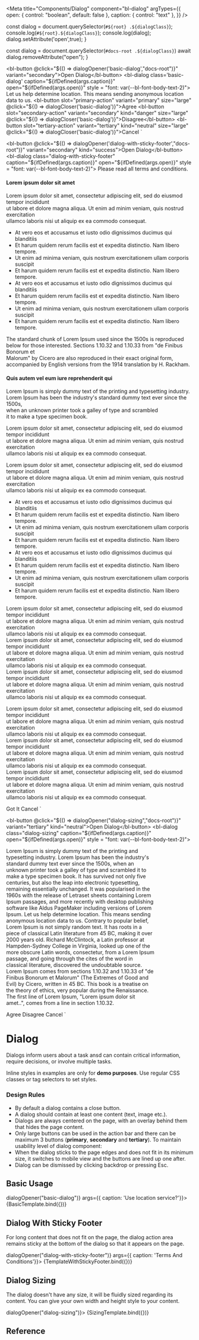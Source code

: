 
<Meta
  title="Components/Dialog"
  component="bl-dialog"
  argTypes={{
    open: {
      control: "boolean",
      default: false
    },
    caption: {
      control: "text"
    },
  }}
/>

  const dialog = document.querySelector(`#${root} .${dialogClass}`);
  console.log(`#${root}.${dialogClass}`);
  console.log(dialog);
  dialog.setAttribute('open',true);
}

  const dialog = document.querySelector(`#docs-root .${dialogClass}`)
  await dialog.removeAttribute("open");
}

<bl-button @click="${() => dialogOpener('basic-dialog',"docs-root")}" variant="secondary">Open Dialog</bl-button>
<bl-dialog class='basic-dialog'
caption="${ifDefined(args.caption)}"
open="${ifDefined(args.open)}"
style = "font: var(--bl-font-body-text-2)">
  Let us help determine location. This means sending anonymous location data to us.
  <bl-button slot="primary-action" variant="primary" size="large" @click="${() => dialogCloser('basic-dialog')}">Agree</bl-button>
  <bl-button slot="secondary-action" variant="secondary" kind="danger" size="large" @click="${() => dialogCloser('basic-dialog')}">Disagree</bl-button>
  <bl-button slot="tertiary-action" variant="tertiary" kind="neutral" size="large" @click="${() => dialogCloser('basic-dialog')}">Cancel</bl-button>
</bl-dialog>
`

<bl-button @click="${() => dialogOpener('dialog-with-sticky-footer',"docs-root")}" variant="secondary" kind="success">Open Dialog</bl-button>
<bl-dialog class="dialog-with-sticky-footer"
caption="${ifDefined(args.caption)}"
open="${ifDefined(args.open)}"
style = "font: var(--bl-font-body-text-2)">
  <bl-alert icon>Please read all terms and conditions.</bl-alert>
  <h4>Lorem ipsum dolor sit amet</h4>
  <p>Lorem ipsum dolor sit amet, consectetur adipiscing elit, sed do eiusmod tempor incididunt <br/> ut labore et dolore magna aliqua.
   Ut enim ad minim veniam, quis nostrud exercitation <br/>ullamco laboris nisi ut aliquip ex ea commodo consequat.</p>
  <ul>
    <li>At vero eos et accusamus et iusto odio dignissimos ducimus qui blanditiis</li>
    <li>Et harum quidem rerum facilis est et expedita distinctio. Nam libero tempore.</li>
    <li>Ut enim ad minima veniam, quis nostrum exercitationem ullam corporis suscipit</li>
    <li>Et harum quidem rerum facilis est et expedita distinctio. Nam libero tempore.</li>
    <li>At vero eos et accusamus et iusto odio dignissimos ducimus qui blanditiis</li>
    <li>Et harum quidem rerum facilis est et expedita distinctio. Nam libero tempore.</li>
    <li>Ut enim ad minima veniam, quis nostrum exercitationem ullam corporis suscipit</li>
    <li>Et harum quidem rerum facilis est et expedita distinctio. Nam libero tempore.</li>
  </ul>
  <p>The standard chunk of Lorem Ipsum used since the 1500s is reproduced  <br/> below for those interested.
  Sections 1.10.32 and 1.10.33 from "de Finibus Bonorum et  <br/> Malorum" by Cicero are also reproduced in their exact original form, <br/>
  accompanied by English versions from the 1914 translation by H. Rackham.</p>
  <h4>Quis autem vel eum iure reprehenderit qui</h4>
  <p>Lorem Ipsum is simply dummy text of the printing and typesetting industry. <br/>
  Lorem Ipsum has been the industry's standard dummy text ever since the 1500s, <br/> when an unknown printer took a galley of type and scrambled <br/>
  it to make a type specimen book.</p>
  <p>Lorem ipsum dolor sit amet, consectetur adipiscing elit, sed do eiusmod tempor incididunt <br/> ut labore et dolore magna aliqua.
  Ut enim ad minim veniam, quis nostrud exercitation <br/>ullamco laboris nisi ut aliquip ex ea commodo consequat.</p>
  <p>Lorem ipsum dolor sit amet, consectetur adipiscing elit, sed do eiusmod tempor incididunt <br/> ut labore et dolore magna aliqua.
  Ut enim ad minim veniam, quis nostrud exercitation <br/>ullamco laboris nisi ut aliquip ex ea commodo consequat.</p>
  <ul>
    <li>At vero eos et accusamus et iusto odio dignissimos ducimus qui blanditiis</li>
    <li>Et harum quidem rerum facilis est et expedita distinctio. Nam libero tempore.</li>
    <li>Ut enim ad minima veniam, quis nostrum exercitationem ullam corporis suscipit</li>
    <li>Et harum quidem rerum facilis est et expedita distinctio. Nam libero tempore.</li>
    <li>At vero eos et accusamus et iusto odio dignissimos ducimus qui blanditiis</li>
    <li>Et harum quidem rerum facilis est et expedita distinctio. Nam libero tempore.</li>
    <li>Ut enim ad minima veniam, quis nostrum exercitationem ullam corporis suscipit</li>
    <li>Et harum quidem rerum facilis est et expedita distinctio. Nam libero tempore.</li>
  </ul>
  <p>Lorem ipsum dolor sit amet, consectetur adipiscing elit, sed do eiusmod tempor incididunt <br/> ut labore et dolore magna aliqua.
  Ut enim ad minim veniam, quis nostrud exercitation <br/>ullamco laboris nisi ut aliquip ex ea commodo consequat.<br/>
  Lorem ipsum dolor sit amet, consectetur adipiscing elit, sed do eiusmod tempor incididunt <br/> ut labore et dolore magna aliqua.
  Ut enim ad minim veniam, quis nostrud exercitation <br/>ullamco laboris nisi ut aliquip ex ea commodo consequat.<br/>
  Lorem ipsum dolor sit amet, consectetur adipiscing elit, sed do eiusmod tempor incididunt <br/> ut labore et dolore magna aliqua.
  Ut enim ad minim veniam, quis nostrud exercitation <br/>ullamco laboris nisi ut aliquip ex ea commodo consequat.</p>
  <p>Lorem ipsum dolor sit amet, consectetur adipiscing elit, sed do eiusmod tempor incididunt <br/> ut labore et dolore magna aliqua.
  Ut enim ad minim veniam, quis nostrud exercitation <br/>ullamco laboris nisi ut aliquip ex ea commodo consequat.<br/>
  Lorem ipsum dolor sit amet, consectetur adipiscing elit, sed do eiusmod tempor incididunt <br/> ut labore et dolore magna aliqua.
  Ut enim ad minim veniam, quis nostrud exercitation <br/>ullamco laboris nisi ut aliquip ex ea commodo consequat.<br/>
  Lorem ipsum dolor sit amet, consectetur adipiscing elit, sed do eiusmod tempor incididunt <br/> ut labore et dolore magna aliqua.
  Ut enim ad minim veniam, quis nostrud exercitation <br/>ullamco laboris nisi ut aliquip ex ea commodo consequat.</p>
  <bl-button slot="primary-action" kind='success' variant="primary" size="large" @click="${() => dialogCloser('dialog-with-sticky-footer')}">Got It</bl-button>
  <bl-button slot="secondary-action" variant="secondary" kind="neutral" size="large">Cancel</bl-button>
</bl-dialog>
`

<bl-button @click="${() => dialogOpener("dialog-sizing","docs-root")}" variant="tertiary" kind="neutral">Open Dialog</bl-button>
<bl-dialog class="dialog-sizing"
caption="${ifDefined(args.caption)}"
open="${ifDefined(args.open)}"
style = "font: var(--bl-font-body-text-2)">
  <p style="width:400px; height:200px: padding:0">Lorem Ipsum is simply dummy text of the printing and typesetting industry. Lorem Ipsum has been the industry's standard dummy text ever since the 1500s,
  when an unknown printer took a galley of type and scrambled it to make a type specimen book. It has survived not only five centuries, but also the leap into electronic typesetting,
  remaining essentially unchanged. It was popularised in the 1960s with the release of Letraset sheets containing Lorem Ipsum passages, and more recently with desktop publishing
  software like Aldus PageMaker including versions of Lorem Ipsum. Let us help determine location. This means sending anonymous location data to us.
  Contrary to popular belief, Lorem Ipsum is not simply random text. It has roots in a piece of classical Latin literature from 45 BC, making it over 2000 years old. Richard McClintock,
  a Latin professor at Hampden-Sydney College in Virginia, looked up one of the more obscure Latin words, consectetur, from a Lorem Ipsum passage, and going through the cites
  of the word in classical literature, discovered the undoubtable source. Lorem Ipsum comes from sections 1.10.32 and 1.10.33 of "de Finibus Bonorum et Malorum"
  (The Extremes of Good and Evil) by Cicero, written in 45 BC. This book is a treatise on the theory of ethics, very popular during the Renaissance. The first line of Lorem Ipsum,
  "Lorem ipsum dolor sit amet..", comes from a line in section 1.10.32.
  </p>
  <bl-button slot="primary-action" variant="primary" size="large">Agree</bl-button>
  <bl-button slot="secondary-action" variant="secondary" kind="danger" size="large">Disagree</bl-button>
  <bl-button slot="tertiary-action" variant="tertiary" kind="neutral" size="large">Cancel</bl-button>
</bl-dialog>
`

# Dialog

Dialogs inform users about a task ansd can contain critical information, require decisions, or involve multiple tasks.

<bl-alert variant="warning" icon caption="Note">Inline styles in examples are only for **demo purposes**. Use regular CSS classes or tag selectors to set styles.</bl-alert>

### Design Rules

* By default a dialog contains a close button.
* A dialog should contain at least one content (text, image etc.).
* Dialogs are always centered on the page, with an overlay behind them that hides the page content.
* Only large buttons can be used in the action bar and there can be maximum 3 buttons (**primary**, **secondary** and **tertiary**).
To maintain usability level of dialog component:
* When the dialog sticks to the page edges and does not fit in its minimum size, it switches to mobile view and the buttons are lined up one after.
* Dialog can be dismissed by clicking backdrop or pressing Esc.


## Basic Usage

<Canvas>
  <Story name="Basic Usage" play={() => dialogOpener("basic-dialog")}
   args={{ caption: 'Use location service?'}}>
    {BasicTemplate.bind({})}
  </Story>
</Canvas>

## Dialog With Sticky Footer

For long content that does not fit on the page, the dialog action area remains sticky at the bottom of the dialog so that it appears on the page.

<Canvas>
  <Story name="Dialog With Sticky Footer" play={() => dialogOpener("dialog-with-sticky-footer")}
   args={{ caption: 'Terms And Conditions'}}>
    {TemplateWithStickyFooter.bind({})}
  </Story>
</Canvas>

## Dialog Sizing

The dialog doesn't have any size, it will be fluidly sized regarding its content. You can give your own width and height style to your content.

<Canvas>
  <Story name="Dialog Sizing" play={() => dialogOpener("dialog-sizing")}>
    {SizingTemplate.bind({})}
  </Story>
</Canvas>

## Reference

<ArgsTable of="bl-dialog" />
